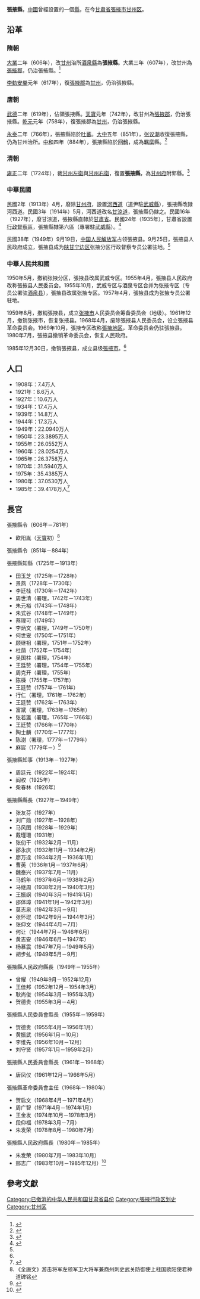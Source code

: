 {{About|中国歷史上在今[[甘肅省|甘肅省]][[張掖市|張掖市]][[甘州区|甘州区]]所置的武威縣|在今[[甘肅省|甘肅省]][[武威市|武威市]][[凉州区|凉州区]]所置的同名縣|張掖縣 (西漢)}} {{Infobox Former Subdivision
|native_name = 
|conventional_long_name = 張掖縣
|common_name = 張掖縣
|subdivision = [[縣|縣]]
|nation = [[隋朝|隋朝]]至{{PRC}}
|year_start = 606年
|event_start = 
|date_start = 
|event1 = 
|year_event1 = 
|year_end = 1985年
|event_end = 
|date_end = 
|life_span = 606年－781年<br /><br />851年－884年<br /><br />1724年－1959年<br /><br />1961年－1985年
|p1 = 酒泉县 (开皇)
|s1 = 吐蕃
|p2 = 吐蕃
|s2 = 回鶻
|p3 = 甘州五衛
|s3 = 张掖市
|flag_s3 = Flag of the People's Republic of China.svg
|p4 = 张掖市
|flag_p4 = Flag of the People's Republic of China.svg
|s4 = 张掖市
|flag_s4 = Flag of the People's Republic of China.svg
|image_flag = 
|image_coat = 
|image_map = 
|image_map_caption = 
|capital = 
|common_languages       = 
|stat_year1             = 
|stat_area1             = 
|stat_pop1              = 
|today = {{CHN}}[[甘肅省|甘肅省]][[張掖市|張掖市]][[甘州区|甘州区]]
}}
'''張掖縣'''，[[中國|中國]]曾經設置的一個[[縣|縣]]，在今[[甘肅省|甘肅省]][[張掖市|張掖市]][[甘州区|甘州区]]。

==沿革==
===隋朝===
[[大業_(年號)|大業]]二年（606年），改[[甘州_(古代)|甘州]]治所[[酒泉县_(开皇)|酒泉縣]]為'''張掖縣'''。大業三年（607年），改甘州為[[張掖郡|張掖郡]]，仍治張掖縣。<ref>{{cite book|author=施和金|title=中国行政区划通史·隋代卷|location=[[上海|上海]]|publisher=复旦大学出版社|year=2009年|page=第162页}}</ref>

[[李軌|李軌]][[安樂|安樂]]元年（617年），復[[張掖郡|張掖郡]]為[[甘州_(古代)|甘州]]，仍治張掖縣。

===唐朝===
[[武德|武德]]二年（619年），佔領張掖縣。[[天寶_(唐朝)|天寶]]元年（742年），改甘州為[[張掖郡|張掖郡]]，仍治張掖縣。[[乾元_(唐朝)|乾元]]元年（758年），復張掖郡為[[甘州_(古代)|甘州]]，仍治張掖縣。

[[永泰_(唐朝)|永泰]]二年（766年），張掖縣陷於[[吐蕃|吐蕃]]。[[大中_(唐朝)|大中]]五年（851年），[[张议潮|张议潮]]收復張掖縣，仍為甘州治所。[[中和_(唐朝)|中和]]四年（884年），張掖縣陷於[[回鶻|回鶻]]，成為[[羈縻|羈縻]]縣。<ref>{{cite book|author=郭聲波|title=中国行政区划通史·唐代卷|location=[[上海|上海]]|publisher=复旦大学出版社|year=2012年|page=第1025-1026页}}</ref>

===清朝===
[[雍正|雍正]]二年（1724年），裁[[甘州左衛|甘州左衛]]與[[甘州右衛|甘州右衛]]，復置'''張掖縣'''，為[[甘州府|甘州府]]附郭縣。<ref>{{cite book|author=傅林祥等|title=中国行政区划通史·清代卷|location=[[上海|上海]]|publisher=复旦大学出版社|year=2013年|page=第381-394页}}</ref>

===中華民國===
民國2年（1913年）4月，廢除[[甘州府|甘州府]]，設置[[河西道|河西道]]（道尹駐[[武威縣|武威縣]]），張掖縣改隸河西道。民國3年（1914年）5月，河西道改名[[甘涼道|甘涼道]]，張掖縣仍隸之。民國16年（1927年），廢甘涼道，張掖縣直隸於[[甘肅省|甘肅省]]。民國24年（1935年），甘肅省設置[[行政督察區|行政督察區]]，張掖縣隸第六區（專署駐[[武威縣|武威縣]]）。<ref name=mgl>{{cite book|author=傅林祥、郑宝恒|title=中国行政区划通史·中华民国卷|location=[[上海|上海]]|publisher=复旦大学出版社|year=2007年|page=第408-418页}}</ref>

民國38年（1949年）9月19日，[[中国人民解放军|中国人民解放军]]占领張掖县。9月25日，張掖县人民政府成立，張掖县成为[[陕甘宁边区|陕甘宁边区]]张掖分区行政督察专员公署驻地。<ref name=zy/>

===中華人民共和國===
1950年5月，撤销张掖分区，張掖县改属武威专区。1955年4月，張掖县人民政府改称張掖县人民委员会。1955年10月，武威专区与酒泉专区合并为张掖专区（专员公署驻[[酒泉县|酒泉县]]），張掖县改属张掖专区。1957年4月，張掖县成为张掖专员公署驻地。

1959年8月，撤销張掖县，成立[[张掖市|张掖市]]人民委员会筹备委员会（地级）。1961年12月，撤销张掖市，恢复张掖县。1968年4月，废除張掖县人民委员会，设立張掖县革命委员会。1969年10月，張掖专区改称[[張掖地区|張掖地区]]，革命委员会仍驻張掖县。1980年7月，張掖县撤销革命委员会，恢复人民政府。

1985年12月30日，撤销張掖县，成立县级[[張掖市|張掖市]]。<ref name=zy/>

==人口==
*1908年：7.4万人
*1921年：8.6万人
*1927年：10.6万人
*1934年：17.4万人
*1939年：14.8万人
*1944年：17.3万人
*1949年：22.0940万人
*1950年：23.3895万人
*1955年：26.0552万人
*1960年：28.0254万人
*1965年：26.3758万人
*1970年：31.5940万人
*1975年：35.4385万人
*1980年：37.0530万人
*1985年：39.4178万人<ref>{{cite book|author=甘肃省張掖市志编纂委员会|title=張掖市志|location=[[兰州|兰州]]|publisher=甘肃人民出版社|year=1995年|page=第111-112页}}</ref>

==長官==
;張掖縣令（606年－781年）
*欧阳胤（[[天寶_(唐朝)|天寶]]初）<ref>《全唐文》游击将军左领军卫大将军兼商州刺史武关防御使上柱国欧阳使君神道碑铭</ref>

;張掖縣令（851年－884年）

;張掖縣知縣（1725年－1913年）
*田玉芝（1725年－1728年）
*景燕（1728年－1730年）
*李廷桂（1730年－1742年）
*周世清（署理，1742年－1743年）
*朱元裕（1743年－1748年）
*朱式谷（1748年－1749年）
*蔡理可（1749年）
*李炳文（署理，1749年－1750年）
*何世宠（1750年－1751年）
*顾继祖（署理，1751年－1752年）
*杜荫（1752年－1754年）
*吴国柱（署理，1754年）
*王廷赞（署理，1754年－1755年）
*周克开（署理，1755年）
*陈棅（1755年－1757年）
*王廷赞（1757年－1761年）
*行仁（署理，1761年－1762年）
*王廷赞（1762年－1763年）
*富斌（署理，1763年－1765年）
*张若瀛（署理，1765年－1766年）
*王廷赞（1766年－1770年）
*陶士麟（1770年－1777年）
*陈澍（署理，1777年－1779年）
*麻宸（1779年－）<ref>{{cite book|author=钟赓起|title=甘州府志|location=[[兰州|兰州]]|publisher=甘肃文化出版社|year=1995年|page=第338-340页}}</ref>

;張掖縣知事（1913年－1927年）
*周廷元（1922年－1924年）
*阎权（1925年）
*柴春林（1926年）

;張掖縣縣長（1927年－1949年）
*张友芬（1927年）
*刘广勋（1927年－1928年）
*马风图（1928年－1929年）
*戴瑾珊（1931年）
*张仞干（1932年2月－11月）
*邵永庆（1932年11月－1934年2月）
*廖万迳（1934年2月－1936年1月）
*曹英（1936年1月－1937年6月）
*魏泰兴（1937年7月－11月）
*马鹤年（1937年6月－1938年2月）
*马继周（1938年2月－1940年3月）
*王振纲（1940年3月－1941年1月）
*邵体璋（1941年1月－1942年3月）
*莫志泉（1942年3月－9月）
*张怀琨（1942年9月－1944年3月）
*张仰文（1944年4月－7月）
*何让（1944年7月－1946年6月）
*黄志安（1946年6月－1947年）
*杨慕震（1947年7月－1949年5月）
*胡步虬（1949年5月－9月）

;張掖縣人民政府縣長（1949年－1955年）
*曾耀（1949年9月－1952年12月）
*王佳邦（1952年12月－1954年3月）
*耿尚俊（1954年3月－1955年3月）
*贺德贵（1955年3月－4月）

;張掖縣人民委員會縣長（1955年－1959年）
*贺德贵（1955年4月－1956年1月）
*黄振武（1956年1月－10月）
*李维先（1956年10月－12月）
*刘守贤（1957年1月－1959年2月）

;張掖縣人民委員會縣長（1961年－1968年）
*唐凤仪（1961年12月－1966年5月）

;張掖縣革命委員會主任（1968年－1980年）
*贺启文（1968年4月－1971年4月）
*周广智（1971年4月－1974年1月）
*王金发（1974年10月－1978年3月）
*段仰福（1978年3月－7月）
*朱发荣（1978年8月－1980年7月）

;張掖縣人民政府縣長（1980年－1985年）
*朱发荣（1980年7月－1983年10月）
*邢志广（1983年10月－1985年12月）<ref name=zy>{{cite book|author=甘肃省張掖市志编纂委员会|title=張掖市志|location=[[兰州|兰州]]|publisher=甘肃人民出版社|year=1995年|page=第568-577页}}</ref>

==參考文獻==
{{reflist|2}}

{{DEFAULTSORT:Z}}
[[Category:已撤消的中华人民共和国甘肃省县份|Category:已撤消的中华人民共和国甘肃省县份]]
[[Category:張掖行政区划史|Category:張掖行政区划史]]
[[Category:甘州区|Category:甘州区]]